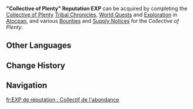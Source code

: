 {{Item Infobox
|id           = 000324
|image        = Item "Collective of Plenty" Reputation EXP.png
|type         = Experience
|group        = Reputation EXP
|quality      = 3
|description  = Increases your [[Tribe Reputation]] Lv. (Collective of Plenty)
|source1      = 
}}
'''"Collective of Plenty" Reputation EXP''' can be acquired by completing the [[Collective of Plenty]] [[Tribal Chronicles]], [[World Quest]]s and [[Exploration]] in [[Atocpan]], and various [[Bounty|Bounties]] and [[Supply Notice]]s for the ''Collective of Plenty''. 

==Other Languages==
{{Other Languages|default_hidden=1
|en      = "Collective of Plenty" Reputation EXP
|zhs     = 声望经验・「沃陆之邦」
|zhs_rm  = 
|zht     = 聲望經驗・「沃陸之邦」
|zht_rm  = 
|ja      = 評判経験値・「豊穣の邦」
|ja_rm   = Hyouban Keikenchi - "Houjou no Kuni"
|ko      = 평판 경험치・「비옥한 터전」
|es      = EXP de reputación: Comunidad de la Feracidad
|fr      = EXP de réputation : Collectif de l'abondance
|ru      = Опыт репутации: Удел Благодатных Земель
|th      = EXP ชื่อเสียงประจำเผ่า - "ผองสรรพสิ่ง"
|th_rm   = 
|vi      = EXP Danh Vọng - Cộng Đồng Trù Phú
|de      = Ansehenserfahrung für Kollektiv der Fülle
|id      = EXP Reputasi "Berlimpah Jaya"
|pt      = EXP de Reputação do "Coletivo da Fartura"
|tr      = "Bereket Kolektifi" İtibar TP
|it      = ESP reputazione della Comunità dell'Abbondanza
}}

==Change History==
{{Change History|5.5}}

==Navigation==
{{EXP Navbox|EXP Types}}

[[fr:EXP de réputation : Collectif de l'abondance]]
